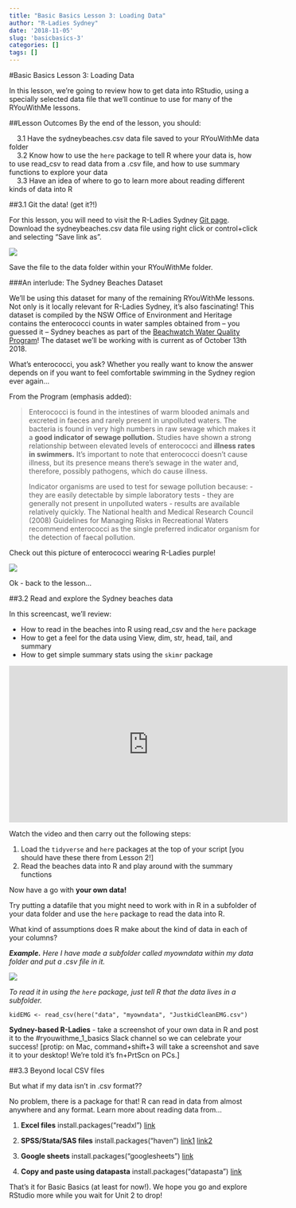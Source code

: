 ```yaml
---
title: "Basic Basics Lesson 3: Loading Data"
author: "R-Ladies Sydney"
date: '2018-11-05'
slug: 'basicbasics-3'
categories: []
tags: []
---
```


#Basic Basics Lesson 3: Loading Data

In this lesson, we're going to review how to get data into RStudio, using a specially selected data file that we'll continue to use for many of the RYouWithMe lessons.

##Lesson Outcomes
By the end of the lesson, you should:

|     3.1 Have the sydneybeaches.csv data file saved to your RYouWithMe data folder
|     3.2 Know how to use the `here` package to tell R where your data is, how to use read_csv to read data from a .csv file, and how to use summary functions to explore your data
|     3.3 Have an idea of where to go to learn more about reading different kinds of data into R 

##3.1 Git the data! (get it?!)

For this lesson, you will need to visit the R-Ladies Sydney [Git page](https://github.com/rladiessydney/RYouWithMe). Download the sydneybeaches.csv data file using right click or control+click and selecting "Save link as". 

![](/post/2018-11-05-basicbasics-3_files/savedata.jpg)


Save the file to the data folder within your RYouWithMe folder. 

###An interlude: The Sydney Beaches Dataset

We'll be using this dataset for many of the remaining RYouWithMe lessons. Not only is it locally relevant for R-Ladies Sydney, it's also fascinating!  This dataset is compiled by the NSW Office of Environment and Heritage contains the enterococci counts in water samples obtained from -- you guessed it -- Sydney beaches as part of the [Beachwatch Water Quality Program](https://www.environment.nsw.gov.au/topics/water/beaches/beachwatch-water-quality-program)! The dataset we'll be working with is current as of October 13th 2018. 

What's enterococci, you ask? Whether you really want to know the answer depends on if you want to feel comfortable swimming in the Sydney region ever again...

From the Program (emphasis added):

>Enterococci is found in the intestines of warm blooded animals and excreted in faeces and rarely present in unpolluted waters. The bacteria is found in very high numbers in raw sewage which makes it a **good indicator of sewage pollution.**
Studies have shown a strong relationship between elevated levels of enterococci and **illness rates in swimmers.** It's important to note that enterococci doesn't cause illness, but its presence means there's sewage in the water and, therefore, possibly pathogens, which do cause illness.
>
>Indicator organisms are used to test for sewage pollution because:
> - they are easily detectable by simple laboratory tests
> - they are generally not present in unpolluted waters
> - results are available relatively quickly.
>The National health and Medical Research Council (2008) Guidelines for Managing Risks in Recreational Waters recommend enterococci as the single preferred indicator organism for the detection of faecal pollution. 

Check out this picture of enterococci wearing R-Ladies purple!


![](/post/2018-11-05-basicbasics-3_files/enterococci.jpg)


Ok - back to the lesson...

##3.2 Read and explore the Sydney beaches data

In this screencast, we'll review:

  * How to read in the beaches into R using read_csv and the `here` package 
  * How to get a feel for the data using View, dim, str, head, tail, and summary
  * How to get simple summary stats using the `skimr` package

<iframe width="560" height="315" src="https://www.youtube.com/embed/2MVolYETR5Q" frameborder="0" allow="accelerometer; autoplay; encrypted-media; gyroscope; picture-in-picture" allowfullscreen></iframe>

Watch the video and then carry out the following steps:

1. Load the `tidyverse` and `here` packages at the top of your script [you should have these there from Lesson 2!]
2. Read the beaches data into R and play around with the summary functions 

Now have a go with **your own data!**

Try putting a datafile that you might need to work with in R in a subfolder of your data folder and use the `here` package to read the data into R. 

What kind of assumptions does R make about the kind of data in each of your columns?


*__Example.__ Here I have made a subfolder called myowndata within my data folder and put a .csv file in it.* 


![](/post/2018-11-05-basicbasics-3_files/myowndata.png)

*To read it in using the `here` package, just tell R that the data lives in a subfolder.* 

```
kidEMG <- read_csv(here("data", "myowndata", "JustkidCleanEMG.csv")

```


**Sydney-based R-Ladies** - take a screenshot of your own data in R and post it to the #ryouwithme_1_basics Slack channel so we can celebrate your success! [protip: on Mac, command+shift+3 will take a screenshot and save it to your desktop! We're told it's fn+PrtScn on PCs.]

##3.3 Beyond local CSV files

But what if my data isn't in .csv format?? 

No problem, there is a package for that! R can read in data from almost anywhere and any format. Learn more about reading data from...

1. **Excel files** install.packages(“readxl”) [link](https://readxl.tidyverse.org/)

2. **SPSS/Stata/SAS files** install.packages(“haven”) [link1](https://haven.tidyverse.org/) [link2](http://www.statscanbefun.com/rblog/2015/8/26/reading-spss-data-into-r)

3. **Google sheets** install.packages(“googlesheets”) [link](https://cran.r-project.org/web/packages/googlesheets/vignettes/basic-usage.html)

4. **Copy and paste using datapasta** install.packages(“datapasta”) [link](https://github.com/MilesMcBain/datapasta/blob/master/README.md)

That's it for Basic Basics (at least for now!). We hope you go and explore RStudio more while you wait for Unit 2 to drop!